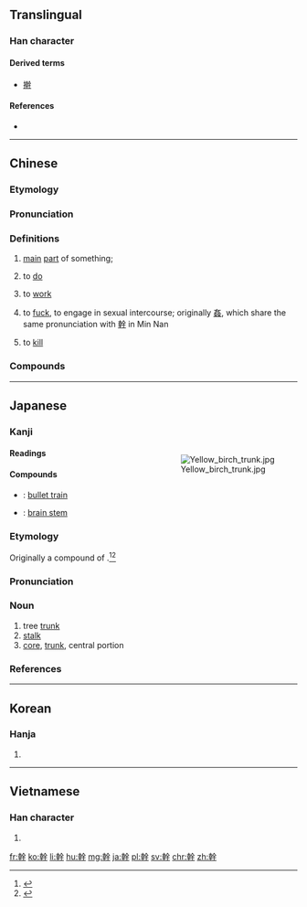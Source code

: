 {{also|干|榦}}
==Translingual==

===Han character===
{{Han char|rn=51|rad=干|as=10|sn=13|four=48441|canj=JJOMJ|ids=⿰𠦝⿱𠆢干}}

====Derived terms====
* [[擀]]

====References====
* {{Han ref|kx=0341.090|dkj=09183|dj=0650.010|hdz=10409.090|uh=5E79|ud=24185|bh=B746|bd=46918}}

----
==Chinese==
{{zh-forms|s=干}}

===Etymology===
{{Han compound|倝|干|c1=s|c2=p|ls=psc}}

===Pronunciation===
{{zh-pron
|m=gàn
|c=gon3
|md=gáng/guāng
|md_note=gáng - literary; guāng - colloquial
|mn=kàn
|w=2koe
|cat=n
}}

===Definitions===
{{zh-hanzi}}

# [[main]] [[part]] of something; 
#:{{zh-usex|樹'''幹{gàn}'''|[[trunk]] of a plant}} 
#:{{zh-usex|軀'''幹{gàn}'''|[[body]] of animals}}
#:{{zh-usex|'''幹{gàn}'''道|[[main road]]; [[high street]]}}
# to [[do]]
#: {{zh-usex|你 在 '''幹{gàn}''' 什麼？|What are you '''doing'''?}}
# to [[work]]
#: {{zh-l|幹活|to work}}
#: {{zh-usex|你 是 '''幹{gàn}''' 什麼 的？|What is your '''job''?}}
# {{cx|vulgar|lang=zh}} to [[fuck]], to engage in sexual intercourse; originally [[姦]], which share the same pronunciation with [[幹]] in Min Nan
#: {{zh-usex|'''幹{gàn}'''你媽！|'''Fuck''' you!}}
# {{cx|vulgar|lang=zh}} to [[kill]]

===Compounds===
{{der3
| {{zh-l|幹不來|cannot do it}}
| {{zh-l|幹不了|cannot do it}}
| {{zh-l|幹部|cadre}}
| {{zh-l|幹部學校}}, {{zh-l|幹校|cadre school}}
| {{zh-l|幹才|ability}}
| {{zh-l|幹道|main road}}
| {{zh-l|幹得過兒|can be done}}
| {{zh-l|幹掉|to finish, to kill}}
| {{zh-l|幹活|to work}}, {{zh-l|幹活兒}}
| {{zh-l|幹家|household manager}}
| {{zh-l|幹架|to quarrel}}
| {{zh-l|幹將|go-getter}}
| {{zh-l|幹勁}}, {{zh-l|幹勁兒|vigor}}
| {{zh-l|幹警|cadre and police}}
| {{zh-l|幹練|competent}}
| {{zh-l|幹流|trunk stream}}
| {{zh-l|幹路|main road}}
| {{zh-l|幹嘛}}, {{zh-l|幹嗎|why on earth}}
| {{zh-l|幹渠|trunk canal}}
| {{zh-l|幹什麼|do what? why?}}
| {{zh-l|幹事|secretary in charge}}
| {{zh-l|幹頭兒|worth}}
| {{zh-l|幹線|main line}}
| {{zh-l|幹仗|to quarrel}}
| {{zh-l|幹細胞|stem cell}}
| {{zh-l|樹幹|tree trunk}}
}}

----

==Japanese==

===Kanji===
{{ja-kanji|grade=5|rs=十11}}
<div style="float:right;">
[[Image:Yellow birch trunk.jpg|thumb]]
</div>

====Readings====
{{ja-readings
|goon=[[かん]] (kan)|kanon=[[かん]] (kan)
|kun=[[みき]] (miki), [[わざ]] (waza)
}}

====Compounds====
* {{ja-r|新幹線|しんかんせん}}: [[bullet train]]
* {{ja-r|脳幹|のうかん}}: [[brain stem]]

===Etymology===
{{ja-kanjitab|みき|yomi=k}}
Originally a compound of {{compound|lang=ja|sort=みき|身|tr1=mi|t1=body|木|tr2=ki|t2=tree}}.<ref name="KDJ">{{R:Kokugo Dai Jiten}}</ref><ref name="DJR">{{R:Daijirin}}</ref>

===Pronunciation===
{{ja-pron|yomi=k|みき|acc=1|acc_ref=DJR}}

===Noun===
{{ja-noun|みき}}

# tree [[trunk]]
# [[stalk]]
# [[core]], [[trunk]], central portion

===References===
<references/>

----

==Korean==

===Hanja===
{{ko-hanja|hangeul=[[간]]|rv=gan|mr=kan}}

# {{defn|lang=ko|sort=干10}}

----

==Vietnamese==

===Han character===
{{vi-hantu|cán|rs=干10}}

# {{defn|lang=vi|sort=干10}}

[[fr:幹]]
[[ko:幹]]
[[li:幹]]
[[hu:幹]]
[[mg:幹]]
[[ja:幹]]
[[pl:幹]]
[[sv:幹]]
[[chr:幹]]
[[zh:幹]]